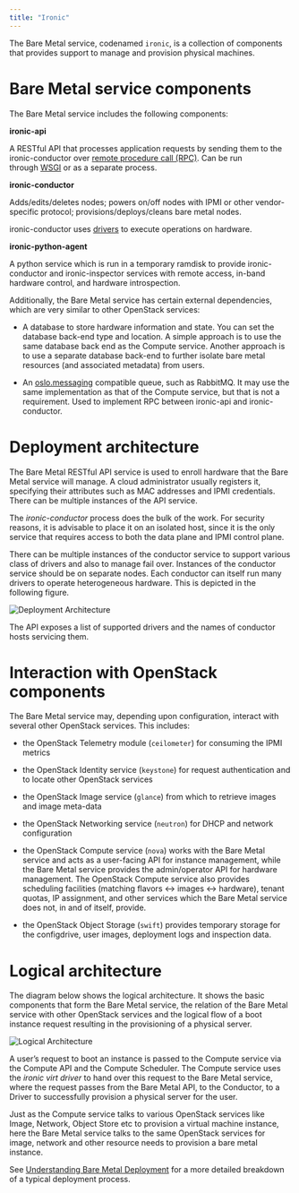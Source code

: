 ```yaml
---
title: "Ironic"
---
```


The Bare Metal service, codenamed `ironic`, is a collection of components that provides support to manage and provision physical machines.

# Bare Metal service components

The Bare Metal service includes the following components:

**ironic-api**

A RESTful API that processes application requests by sending them to the ironic-conductor over [remote procedure call (RPC)](https://en.wikipedia.org/wiki/Remote_procedure_call). Can be run through [WSGI](https://en.wikipedia.org/wiki/Web_Server_Gateway_Interface) or as a separate process.

**ironic-conductor**

Adds/edits/deletes nodes; powers on/off nodes with IPMI or other vendor-specific protocol; provisions/deploys/cleans bare metal nodes.

ironic-conductor uses [drivers](https://docs.openstack.org/ironic/zed/install/enabling-drivers.html) to execute operations on hardware.

**ironic-python-agent**

A python service which is run in a temporary ramdisk to provide ironic-conductor and ironic-inspector services with remote access, in-band hardware control, and hardware introspection.

Additionally, the Bare Metal service has certain external dependencies, which are very similar to other OpenStack services:

* A database to store hardware information and state. You can set the database back-end type and location. A simple approach is to use the same database back end as the Compute service. Another approach is to use a separate database back-end to further isolate bare metal resources (and associated metadata) from users.

* An [oslo.messaging](https://docs.openstack.org/oslo.messaging/zed/) compatible queue, such as RabbitMQ. It may use the same implementation as that of the Compute service, but that is not a requirement. Used to implement RPC between ironic-api and ironic-conductor.

# Deployment architecture

The Bare Metal RESTful API service is used to enroll hardware that the Bare Metal service will manage. A cloud administrator usually registers it, specifying their attributes such as MAC addresses and IPMI credentials. There can be multiple instances of the API service.

The *ironic-conductor* process does the bulk of the work. For security reasons, it is advisable to place it on an isolated host, since it is the only service that requires access to both the data plane and IPMI control plane.

There can be multiple instances of the conductor service to support various class of drivers and also to manage fail over. Instances of the conductor service should be on separate nodes. Each conductor can itself run many drivers to operate heterogeneous hardware. This is depicted in the following figure.

![Deployment Architecture](https://docs.openstack.org/ironic/zed/_images/deployment_architecture_2.png)

The API exposes a list of supported drivers and the names of conductor hosts servicing them.

# Interaction with OpenStack components

The Bare Metal service may, depending upon configuration, interact with several other OpenStack services. This includes:

* the OpenStack Telemetry module (`ceilometer`) for consuming the IPMI metrics

* the OpenStack Identity service (`keystone`) for request authentication and to locate other OpenStack services

* the OpenStack Image service (`glance`) from which to retrieve images and image meta-data

* the OpenStack Networking service (`neutron`) for DHCP and network configuration

* the OpenStack Compute service (`nova`) works with the Bare Metal service and acts as a user-facing API for instance management, while the Bare Metal service provides the admin/operator API for hardware management. The OpenStack Compute service also provides scheduling facilities (matching flavors \<-> images \<-> hardware), tenant quotas, IP assignment, and other services which the Bare Metal service does not, in and of itself, provide.

* the OpenStack Object Storage (`swift`) provides temporary storage for the configdrive, user images, deployment logs and inspection data.

# Logical architecture

The diagram below shows the logical architecture. It shows the basic components that form the Bare Metal service, the relation of the Bare Metal service with other OpenStack services and the logical flow of a boot instance request resulting in the provisioning of a physical server.

![Logical Architecture](https://docs.openstack.org/ironic/zed/_images/logical_architecture.png)

A user’s request to boot an instance is passed to the Compute service via the Compute API and the Compute Scheduler. The Compute service uses the *ironic virt driver* to hand over this request to the Bare Metal service, where the request passes from the Bare Metal API, to the Conductor, to a Driver to successfully provision a physical server for the user.

Just as the Compute service talks to various OpenStack services like Image, Network, Object Store etc to provision a virtual machine instance, here the Bare Metal service talks to the same OpenStack services for image, network and other resource needs to provision a bare metal instance.

See [Understanding Bare Metal Deployment](https://docs.openstack.org/ironic/zed/user/architecture.html#understanding-deployment) for a more detailed breakdown of a typical deployment process.